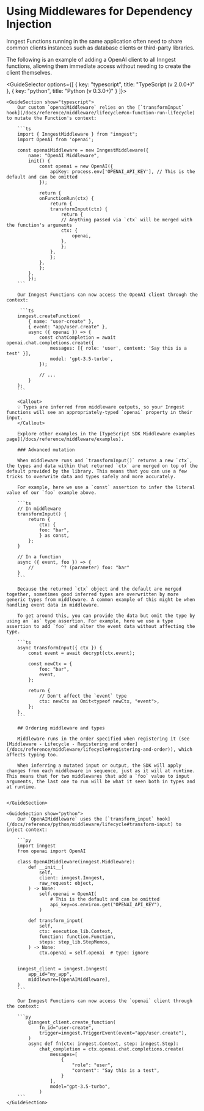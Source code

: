 
# Using Middlewares for Dependency Injection

Inngest Functions running in the same application often need to share common clients instances such as database clients or third-party
libraries.

The following is an example of adding a OpenAI client to all Inngest functions, allowing them immediate access without needing to create the client themselves.

<GuideSelector
  options={[
    { key: "typescript", title: "TypeScript (v 2.0.0+)" },
    { key: "python", title: "Python (v 0.3.0+)" }
  ]}>


    <GuideSection show="typescript">
        Our custom `openaiMiddleware` relies on the [`transformInput` hook](/docs/reference/middleware/lifecycle#on-function-run-lifecycle) to mutate the Function's context:

        ```ts
        import { InngestMiddleware } from "inngest";
        import OpenAI from 'openai';

        const openaiMiddleware = new InngestMiddleware({
            name: "OpenAI Middleware",
            init() {
                const openai = new OpenAI({
                    apiKey: process.env['OPENAI_API_KEY'], // This is the default and can be omitted
                });

                return {
                onFunctionRun(ctx) {
                    return {
                    transformInput(ctx) {
                        return {
                        // Anything passed via `ctx` will be merged with the function's arguments
                        ctx: {
                            openai,
                        },
                        };
                    },
                    };
                },
                };
            },
            });
        ```

        Our Inngest Functions can now access the OpenAI client through the context:

         ```ts
        inngest.createFunction(
            { name: "user-create" },
            { event: "app/user.create" },
            async ({ openai }) => {
                const chatCompletion = await openai.chat.completions.create({
                    messages: [{ role: 'user', content: 'Say this is a test' }],
                    model: 'gpt-3.5-turbo',
                });

                // ...
            }
        );
        ```

        <Callout>
        💡 Types are inferred from middleware outputs, so your Inngest functions will see an appropriately-typed `openai` property in their input.
        </Callout>

        Explore other examples in the [TypeScript SDK Middleware examples page](/docs/reference/middleware/examples).

        ### Advanced mutation

        When middleware runs and `transformInput()` returns a new `ctx`, the types and data within that returned `ctx` are merged on top of the default provided by the library. This means that you can use a few tricks to overwrite data and types safely and more accurately.

        For example, here we use a `const` assertion to infer the literal value of our `foo` example above.

        ```ts
        // In middleware
        transformInput() {
            return {
                ctx: {
                foo: "bar",
                } as const,
            };
        }

        // In a function
        async ({ event, foo }) => {
            //          ^? (parameter) foo: "bar"
        }
        ```

        Because the returned `ctx` object and the default are merged together, sometimes good inferred types are overwritten by more generic types from middleware. A common example of this might be when handling event data in middleware.

        To get around this, you can provide the data but omit the type by using an `as` type assertion. For example, here we use a type assertion to add `foo` and alter the event data without affecting the type.

        ```ts
        async transformInput({ ctx }) {
            const event = await decrypt(ctx.event);

            const newCtx = {
                foo: "bar",
                event,
            };

            return {
                // Don't affect the `event` type
                ctx: newCtx as Omit<typeof newCtx, "event">,
            };
        },
        ```

        ## Ordering middleware and types

        Middleware runs in the order specified when registering it (see [Middleware - Lifecycle - Registering and order](/docs/reference/middleware/lifecycle#registering-and-order)), which affects typing too.

        When inferring a mutated input or output, the SDK will apply changes from each middleware in sequence, just as it will at runtime. This means that for two middlewares that add a `foo` value to input arguments, the last one to run will be what it seen both in types and at runtime.


    </GuideSection>

    <GuideSection show="python">
        Our `OpenAIMiddleware` uses the [`transform_input` hook](/docs/reference/python/middleware/lifecycle#transform-input) to inject context:

        ```py
        import inngest
        from openai import OpenAI

        class OpenAIMiddleware(inngest.Middleware):
            def __init__(
                self,
                client: inngest.Inngest,
                raw_request: object,
            ) -> None:
                self.openai = OpenAI(
                    # This is the default and can be omitted
                    api_key=os.environ.get("OPENAI_API_KEY"),
                )

            def transform_input(
                self,
                ctx: execution_lib.Context,
                function: function.Function,
                steps: step_lib.StepMemos,
            ) -> None:
                ctx.openai = self.openai  # type: ignore


        inngest_client = inngest.Inngest(
            app_id="my_app",
            middleware=[OpenAIMiddleware],
        )
        ```

        Our Inngest Functions can now access the `openai` client through the context:

        ```py
            @inngest_client.create_function(
                fn_id="user-create",
                trigger=inngest.TriggerEvent(event="app/user.create"),
            )
            async def fn(ctx: inngest.Context, step: inngest.Step):
                chat_completion = ctx.openai.chat.completions.create(
                    messages=[
                        {
                            "role": "user",
                            "content": "Say this is a test",
                        }
                    ],
                    model="gpt-3.5-turbo",
                )
        ```
    </GuideSection>

</GuideSelector>
